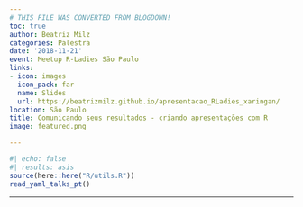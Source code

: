 ```yaml
---
# THIS FILE WAS CONVERTED FROM BLOGDOWN!
toc: true
author: Beatriz Milz
categories: Palestra
date: '2018-11-21'
event: Meetup R-Ladies São Paulo
links:
- icon: images
  icon_pack: far
  name: Slides
  url: https://beatrizmilz.github.io/apresentacao_RLadies_xaringan/
location: São Paulo
title: Comunicando seus resultados - criando apresentações com R
image: featured.png

---
```


```r
#| echo: false
#| results: asis
source(here::here("R/utils.R"))
read_yaml_talks_pt()
```


---
